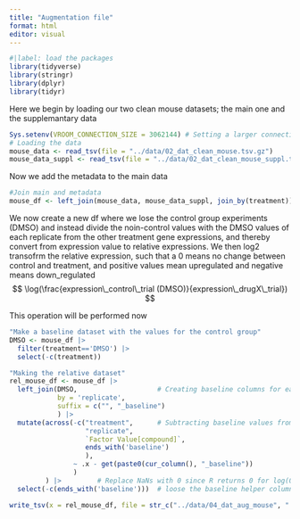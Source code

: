 ```yaml
---
title: "Augmentation file"
format: html
editor: visual
---
```


```r
#|label: load the packages
library(tidyverse)
library(stringr)
library(dplyr)
library(tidyr)
```

Here we begin by loading our two clean mouse datasets; the main one and the supplemantary data

```r
Sys.setenv(VROOM_CONNECTION_SIZE = 3062144) # Setting a larger connection buffer to be able to load the data
# Loading the data
mouse_data <- read_tsv(file = "../data/02_dat_clean_mouse.tsv.gz")
mouse_data_suppl <- read_tsv(file = "../data/02_dat_clean_mouse_suppl.tsv.gz")
```

Now we add the metadata to the main data

```r
#Join main and metadata
mouse_df <- left_join(mouse_data, mouse_data_suppl, join_by(treatment))
```

We now create a new df where we lose the control group experiments (DMSO) and instead divide the noin-control values with the DMSO values of each replicate from the other treatment gene expressions, and thereby convert from expression value to relative expressions. We then log2 transofrm the relative expression, such that a 0 means no change between control and treatment, and positive values mean upregulated and negative means down_regulated $$
\log(\frac{expression\_control\_trial (DMSO)}{expression\_drugX\_trial})
$$

This operation will be performed now

```r
"Make a baseline dataset with the values for the control group"
DMSO <- mouse_df |> 
  filter(treatment=='DMSO') |> 
  select(-c(treatment))

"Making the relative dataset"
rel_mouse_df <- mouse_df |> 
  left_join(DMSO,                    # Creating baseline columns for each gene with the baseline values for each replicate 
            by = 'replicate', 
            suffix = c("", "_baseline")
            ) |> 
  mutate(across(-c("treatment",      # Subtracting baseline values from the original gene columns
                   "replicate", 
                   `Factor Value[compound]`, 
                   ends_with('baseline')
                   ),
                ~ .x - get(paste0(cur_column(), "_baseline"))
                )
         ) |>         # Replace NaNs with 0 since R returns 0 for log(0/0,2)
  select(-c(ends_with('baseline')))  # loose the baseline helper columns


```

```r
write_tsv(x = rel_mouse_df, file = str_c("../data/04_dat_aug_mouse", ".tsv.gz"))
```
